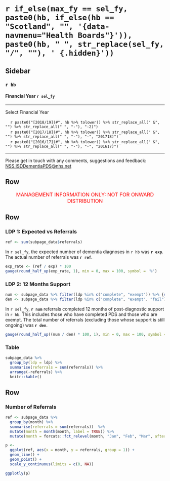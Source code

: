 `r if_else(max_fy == sel_fy, paste0(hb, if_else(hb == "Scotland", "", '{data-navmenu="Health Boards"}')), paste0(hb, " ", str_replace(sel_fy, "/", ""), ' {.hidden}'))`
=================================================


Sidebar {.sidebar}
-----------------------------------------------------------------------

### `r hb`
#### Financial Year `r sel_fy`

***

Select Financial Year

<!-- For some reason need '-2' on end of 1819 links - check why this is -->
|     `r paste0("[2018/19](#", hb %>% tolower() %>% str_replace_all(" &", "") %>% str_replace_all(" ", "-"), "-2)")`
|     `r paste0("[2017/18](#", hb %>% tolower() %>% str_replace_all(" &", "") %>% str_replace_all(" ", "-"), "-", "201718)")`
|     `r paste0("[2016/17](#", hb %>% tolower() %>% str_replace_all(" &", "") %>% str_replace_all(" ", "-"), "-", "201617)")`

***

<!-- Reword this and try and force to bottom of sidebar -->
Please get in touch with any comments, suggestions and feedback: [NSS.ISDDementiaPDS@nhs.net](mailto:NSS.ISDDementiaPDS@nhs.net)


Row {data-height=30}
-----------------------------------------------------------------------

<!-- Management Information tagline -->
<font size="3"> 
<center> 
<span style="color:red"> 
MANAGEMENT INFORMATION ONLY: NOT FOR ONWARD DISTRIBUTION 
</span> </center> </font> 


Row
----------------------------------------------------------------------

### LDP 1: Expected vs Referrals

```r
ref <- sum(subpage_data$referrals)
```

In `r sel_fy`, the expected number of dementia diagnoses in `r hb` was **`r exp`**. The actual number of referrals was **`r ref`**. 

```r
exp_rate <- (ref / exp) * 100
gauge(round_half_up(exp_rate, 1), min = 0, max = 100, symbol = '%')
```

### LDP 2: 12 Months Support

```r
num <- subpage_data %>% filter(ldp %in% c("complete", "exempt")) %>% {sum(.$referrals)}
den <- subpage_data %>% filter(ldp %in% c("complete", "exempt", "fail")) %>% {sum(.$referrals)}
```

In `r sel_fy`, **`r num`** referrals completed 12 months of post-diagnostic support in `r hb`. This includes those who have completed PDS and those who are exempt. The total number of referrals (excluding those whose support is still ongoing) was **`r den`**.

```r
gauge(round_half_up((num / den) * 100, 1), min = 0, max = 100, symbol = '%')
```

### Table

```r
subpage_data %>% 
  group_by(ldp = ldp) %>% 
  summarise(referrals = sum(referrals)) %>% 
  arrange(-referrals) %>% 
  knitr::kable()
```



Row {data-height=500}
----------------------------------------------------------------------

### Number of Referrals {data-width=800}

```r
ref <- subpage_data %>%
  group_by(month) %>%
  summarise(referrals = sum(referrals))  %>%
  mutate(month = month(month, label = TRUE)) %>%
  mutate(month = forcats::fct_relevel(month, "Jan", "Feb", "Mar", after = Inf))

p <- 
  ggplot(ref, aes(x = month, y = referrals, group = 1)) + 
  geom_line() +
  geom_point() +
  scale_y_continuous(limits = c(0, NA))
```

```r
ggplotly(p)
```

